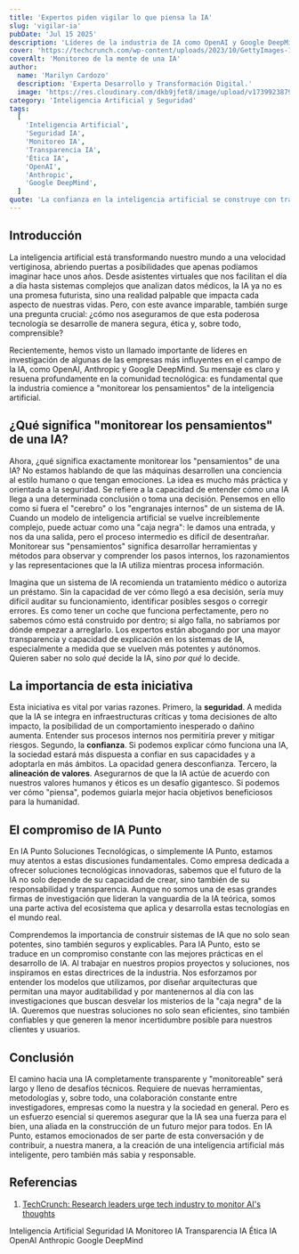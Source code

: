 ```yaml
---
title: 'Expertos piden vigilar lo que piensa la IA'
slug: 'vigilar-ia'
pubDate: 'Jul 15 2025'
description: 'Líderes de la industria de IA como OpenAI y Google DeepMind urgen monitorear los "pensamientos" de la inteligencia artificial para asegurar su seguridad, confianza y alineación ética.'
cover: 'https://techcrunch.com/wp-content/uploads/2023/10/GettyImages-1194975140.jpg'
coverAlt: 'Monitoreo de la mente de una IA'
author:
  name: 'Marilyn Cardozo'
  description: 'Experta Desarrollo y Transformación Digital.'
  image: 'https://res.cloudinary.com/dkb9jfet8/image/upload/v1739923879/marilyn_s2mi4a.png'
category: 'Inteligencia Artificial y Seguridad'
tags:
  [
    'Inteligencia Artificial',
    'Seguridad IA',
    'Monitoreo IA',
    'Transparencia IA',
    'Ética IA',
    'OpenAI',
    'Anthropic',
    'Google DeepMind',
  ]
quote: 'La confianza en la inteligencia artificial se construye con transparencia: solo podemos confiar en lo que somos capaces de comprender y auditar.'
---
```


<h2 id="introduccion">Introducción</h2>

La inteligencia artificial está transformando nuestro mundo a una velocidad vertiginosa, abriendo puertas a posibilidades que apenas podíamos imaginar hace unos años. Desde asistentes virtuales que nos facilitan el día a día hasta sistemas complejos que analizan datos médicos, la IA ya no es una promesa futurista, sino una realidad palpable que impacta cada aspecto de nuestras vidas. Pero, con este avance imparable, también surge una pregunta crucial: ¿cómo nos aseguramos de que esta poderosa tecnología se desarrolle de manera segura, ética y, sobre todo, comprensible?

Recientemente, hemos visto un llamado importante de líderes en investigación de algunas de las empresas más influyentes en el campo de la IA, como OpenAI, Anthropic y Google DeepMind. Su mensaje es claro y resuena profundamente en la comunidad tecnológica: es fundamental que la industria comience a "monitorear los pensamientos" de la inteligencia artificial.

<h2 id="que-significa-monitorear-los-pensamientos-de-una-ia">¿Qué significa "monitorear los pensamientos" de una IA?</h2>

Ahora, ¿qué significa exactamente monitorear los "pensamientos" de una IA? No estamos hablando de que las máquinas desarrollen una conciencia al estilo humano o que tengan emociones. La idea es mucho más práctica y orientada a la seguridad. Se refiere a la capacidad de entender cómo una IA llega a una determinada conclusión o toma una decisión. Pensemos en ello como si fuera el "cerebro" o los "engranajes internos" de un sistema de IA. Cuando un modelo de inteligencia artificial se vuelve increíblemente complejo, puede actuar como una "caja negra": le damos una entrada, y nos da una salida, pero el proceso intermedio es difícil de desentrañar. Monitorear sus "pensamientos" significa desarrollar herramientas y métodos para observar y comprender los pasos internos, los razonamientos y las representaciones que la IA utiliza mientras procesa información.

Imagina que un sistema de IA recomienda un tratamiento médico o autoriza un préstamo. Sin la capacidad de ver cómo llegó a esa decisión, sería muy difícil auditar su funcionamiento, identificar posibles sesgos o corregir errores. Es como tener un coche que funciona perfectamente, pero no sabemos cómo está construido por dentro; si algo falla, no sabríamos por dónde empezar a arreglarlo. Los expertos están abogando por una mayor transparencia y capacidad de explicación en los sistemas de IA, especialmente a medida que se vuelven más potentes y autónomos. Quieren saber no solo *qué* decide la IA, sino *por qué* lo decide.

<h2 id="la-importancia-de-esta-iniciativa">La importancia de esta iniciativa</h2>

Esta iniciativa es vital por varias razones. Primero, la **seguridad**. A medida que la IA se integra en infraestructuras críticas y toma decisiones de alto impacto, la posibilidad de un comportamiento inesperado o dañino aumenta. Entender sus procesos internos nos permitiría prever y mitigar riesgos. Segundo, la **confianza**. Si podemos explicar cómo funciona una IA, la sociedad estará más dispuesta a confiar en sus capacidades y a adoptarla en más ámbitos. La opacidad genera desconfianza. Tercero, la **alineación de valores**. Asegurarnos de que la IA actúe de acuerdo con nuestros valores humanos y éticos es un desafío gigantesco. Si podemos ver cómo "piensa", podemos guiarla mejor hacia objetivos beneficiosos para la humanidad.

<h2 id="el-compromiso-de-ia-punto">El compromiso de IA Punto</h2>

En IA Punto Soluciones Tecnológicas, o simplemente IA Punto, estamos muy atentos a estas discusiones fundamentales. Como empresa dedicada a ofrecer soluciones tecnológicas innovadoras, sabemos que el futuro de la IA no solo depende de su capacidad de crear, sino también de su responsabilidad y transparencia. Aunque no somos una de esas grandes firmas de investigación que lideran la vanguardia de la IA teórica, somos una parte activa del ecosistema que aplica y desarrolla estas tecnologías en el mundo real.

Comprendemos la importancia de construir sistemas de IA que no solo sean potentes, sino también seguros y explicables. Para IA Punto, esto se traduce en un compromiso constante con las mejores prácticas en el desarrollo de IA. Al trabajar en nuestros propios proyectos y soluciones, nos inspiramos en estas directrices de la industria. Nos esforzamos por entender los modelos que utilizamos, por diseñar arquitecturas que permitan una mayor auditabilidad y por mantenernos al día con las investigaciones que buscan desvelar los misterios de la "caja negra" de la IA. Queremos que nuestras soluciones no solo sean eficientes, sino también confiables y que generen la menor incertidumbre posible para nuestros clientes y usuarios.

<h2 id="conclusion">Conclusión</h2>

El camino hacia una IA completamente transparente y "monitoreable" será largo y lleno de desafíos técnicos. Requiere de nuevas herramientas, metodologías y, sobre todo, una colaboración constante entre investigadores, empresas como la nuestra y la sociedad en general. Pero es un esfuerzo esencial si queremos asegurar que la IA sea una fuerza para el bien, una aliada en la construcción de un futuro mejor para todos. En IA Punto, estamos emocionados de ser parte de esta conversación y de contribuir, a nuestra manera, a la creación de una inteligencia artificial más inteligente, pero también más sabia y responsable.

<h2 id="referencias">Referencias</h2>

1.  <a href="https://techcrunch.com/2025/07/15/research-leaders-urge-tech-industry-to-monitor-ais-thoughts/" target="_blank" rel="noopener noreferrer">TechCrunch: Research leaders urge tech industry to monitor AI's thoughts</a>

<div class="flex flex-wrap gap-2 mt-8">
  <span class="inline-block px-3 py-1 bg-primary-100 text-primary-700 text-xs font-semibold rounded-full shadow-sm">Inteligencia Artificial</span>
  <span class="inline-block px-3 py-1 bg-primary-100 text-primary-700 text-xs font-semibold rounded-full shadow-sm">Seguridad IA</span>
  <span class="inline-block px-3 py-1 bg-primary-100 text-primary-700 text-xs font-semibold rounded-full shadow-sm">Monitoreo IA</span>
  <span class="inline-block px-3 py-1 bg-primary-100 text-primary-700 text-xs font-semibold rounded-full shadow-sm">Transparencia IA</span>
  <span class="inline-block px-3 py-1 bg-primary-100 text-primary-700 text-xs font-semibold rounded-full shadow-sm">Ética IA</span>
  <span class="inline-block px-3 py-1 bg-primary-100 text-primary-700 text-xs font-semibold rounded-full shadow-sm">OpenAI</span>
  <span class="inline-block px-3 py-1 bg-primary-100 text-primary-700 text-xs font-semibold rounded-full shadow-sm">Anthropic</span>
  <span class="inline-block px-3 py-1 bg-primary-100 text-primary-700 text-xs font-semibold rounded-full shadow-sm">Google DeepMind</span>
</div>
